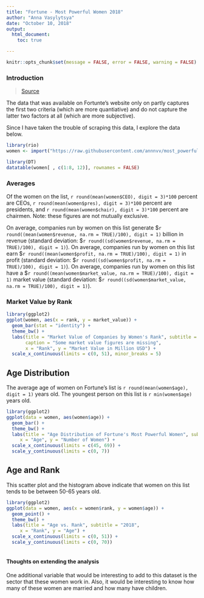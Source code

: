 ```yaml
---
title: "Fortune - Most Powerful Women 2018"
author: "Anna Vasylytsya"
date: "October 10, 2018"
output: 
  html_document:
    toc: true

---
```


```r
knitr::opts_chunk$set(message = FALSE, error = FALSE, warning = FALSE)
```

### Introduction
>[Source](http://fortune.com/2018/09/24/fortune-most-powerful-women-methodology-2018/)

The data that was available on Fortunte's website only on partly captures the first two criteria (which are more quantiative) and do not capture the latter two factors at all (which are more subjective).

Since I have taken the trouble of scraping this data, I explore the data below.


```r
library(rio)
women <- import("https://raw.githubusercontent.com/annnvv/most_powerful_women_2018/master/data/fortune_most_powerful_women_2018.csv", header = TRUE)

library(DT)
datatable(women[ , c(1:8, 12)], rownames = FALSE)
```

### Averages
Of the women on the list, `r round(mean(women$CEO), digit = 3)*100` percent are CEOs, `r round(mean(women$pres), digit = 3)*100` percent are presidents, and `r round(mean(women$chair), digit = 3)*100` percent are chairmen.
  Note: these figures are not mutually exclusive.
  
On average, companies run by women on this list generate \$`r round((mean(women$revenue, na.rm = TRUE)/100), digit = 1)` billion in revenue (standard deviation: \$`r round((sd(women$revenue, na.rm = TRUE)/100), digit = 1)`).
On average, companies run by women on this list earn \$`r round((mean(women$profit, na.rm = TRUE)/100), digit = 1)` in profit (standard deviation: \$`r round((sd(women$profit, na.rm = TRUE)/100), digit = 1)`).
On average, companies run by women on this list have a \$`r round((mean(women$market_value, na.rm = TRUE)/100), digit = 1)` market value (standard deviation: \$`r round((sd(women$market_value, na.rm = TRUE)/100), digit = 1)`).

### Market Value by Rank

```r
library(ggplot2)
ggplot(women, aes(x = rank, y = market_value)) +
  geom_bar(stat = "identity") +
  theme_bw() + 
  labs(title = "Market Value of Companies by Women's Rank", subtitle = "2018",
       caption = "Some market value figures are missing",
       x = "Rank", y = "Market Value in Million USD") +
  scale_x_continuous(limits = c(0, 51), minor_breaks = 5)

```

## Age Distribution
The average age of women on Fortune's list is `r round(mean(women$age), digit = 1)` years old. The youngest person on this list is `r min(women$age)` years old.

```r
library(ggplot2)
ggplot(data = women, aes(women$age)) + 
  geom_bar() +
  theme_bw() +
  labs(title = "Age Distribution of Fortune's Most Powerful Women", subtitle = "2018",
     x = "Age", y = "Number of Women") +
  scale_x_continuous(limits = c(45, 69)) +
  scale_y_continuous(limits = c(0, 7))

```

## Age and Rank
This scatter plot and the histogram above indicate that women on this list tends to be between 50-65 years old.

```r
library(ggplot2)
ggplot(data = women, aes(x = women$rank, y = women$age)) + 
  geom_point() +
  theme_bw() +
  labs(title = "Age vs. Rank", subtitle = "2018",
     x = "Rank", y = "Age") +
  scale_x_continuous(limits = c(0, 51)) +
  scale_y_continuous(limits = c(0, 70))
  
```

#### Thoughts on extending the analysis
One additional variable that would be interesting to add to this dataset is the sector that these women work in. Also, it would be interesting to know how many of these women are married and how many have children.